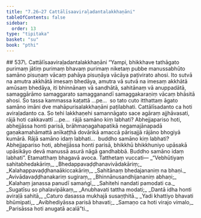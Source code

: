 ```yaml
---
title: "7.26–27 Cattālīsaaviraḷadantalakkhaṇāni"
tableOfContents: false
sidebar:
  order: 13
type: "tipitaka"
basket: "su"
book: "pthi"
---
```



<DynamicBreadcrumb />

<Paragraph type="center" book="pthi">
## 537\. Cattālīsaaviraḷadantalakkhaṇāni
</Paragraph>

<Division number="234" book="pthi" bookNo="8" page="139">

<Paragraph number="538" book="pthi">
“Yampi, bhikkhave tathāgato purimaṃ jātiṃ purimaṃ bhavaṃ purimaṃ niketaṃ pubbe manussabhūto samāno pisuṇaṃ vācaṃ pahāya pisuṇāya vācāya paṭivirato ahosi. Ito sutvā na amutra akkhātā imesaṃ bhedāya, amutra vā sutvā na imesaṃ akkhātā amūsaṃ bhedāya, iti bhinnānaṃ vā sandhātā, sahitānaṃ vā anuppadātā, samaggārāmo samaggarato samagganandī samaggakaraṇiṃ vācaṃ bhāsitā ahosi. So tassa kammassa kaṭattā …pe…  so tato cuto itthattaṃ āgato samāno imāni dve mahāpurisalakkhaṇāni paṭilabhati. Cattālīsadanto ca hoti aviraḷadanto ca.
</Paragraph>

<Paragraph number="539" book="pthi">
So tehi lakkhaṇehi samannāgato sace agāraṃ ajjhāvasati, rājā hoti cakkavattī …pe…  rājā samāno kiṃ labhati? Abhejjapariso hoti, abhejjāssa honti parisā, brāhmaṇagahapatikā negamajānapadā gaṇakamahāmattā anīkaṭṭhā dovārikā amaccā pārisajjā rājāno bhogiyā kumārā. Rājā samāno idaṃ labhati…  buddho samāno kiṃ labhati? Abhejjapariso hoti, abhejjāssa honti parisā, bhikkhū bhikkhuniyo upāsakā upāsikāyo devā manussā asurā nāgā gandhabbā. Buddho samāno idaṃ labhati”. Etamatthaṃ bhagavā avoca.
</Paragraph>

</Division>
<Division number="235" book="pthi" bookNo="8" page="140">

<Paragraph number="540" book="pthi">
Tatthetaṃ vuccati—
</Paragraph>

<Paragraph number="541" type="verses" book="pthi">
_“Vebhūtiyaṃ sahitabhedakāriṃ,_  
_Bhedappavaḍḍhanavivādakāriṃ;_  
_Kalahappavaḍḍhanaākiccakāriṃ,_  
_Sahitānaṃ bhedajananiṃ na bhaṇi._  

</Paragraph>

<Paragraph number="542" type="verses" book="pthi">
_Avivādavaḍḍhanakariṃ sugiraṃ,_  
_Bhinnānusandhijananiṃ abhaṇi;_  
_Kalahaṃ janassa panudī samaṅgī,_  
_Sahitehi nandati pamodati ca._  

</Paragraph>

<Paragraph number="543" type="verses" book="pthi">
_Sugatīsu so phalavipākaṃ,_  
_Anubhavati tattha modati;_  
_Dantā idha honti aviraḷā sahitā,_  
_Caturo dasassa mukhajā susaṇṭhitā._  

</Paragraph>

<Paragraph number="544" type="verses" book="pthi">
_Yadi khattiyo bhavati bhūmipati,_  
_Avibhediyāssa parisā bhavati;_  
_Samaṇo ca hoti virajo vimalo,_  
_Parisāssa hoti anugatā acalā”ti._
</Paragraph>
</Division>